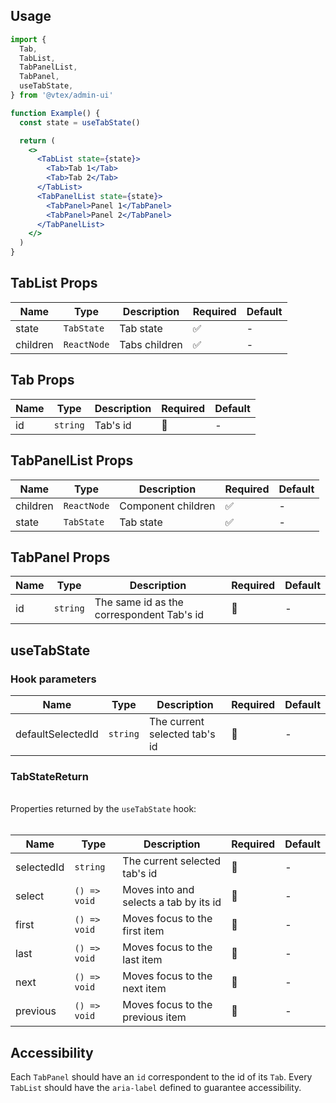 
<Section>

## Usage

```jsx isStatic
import {
  Tab,
  TabList,
  TabPanelList,
  TabPanel,
  useTabState,
} from '@vtex/admin-ui'

function Example() {
  const state = useTabState()

  return (
    <>
      <TabList state={state}>
        <Tab>Tab 1</Tab>
        <Tab>Tab 2</Tab>
      </TabList>
      <TabPanelList state={state}>
        <TabPanel>Panel 1</TabPanel>
        <TabPanel>Panel 2</TabPanel>
      </TabPanelList>
    </>
  )
}
```

</Section>

<Section>

## TabList Props

| Name     | Type        | Description   | Required | Default |
| -------- | ----------- | ------------- | -------- | ------- |
| state    | `TabState`  | Tab state     | ✅       | -       |
| children | `ReactNode` | Tabs children | ✅       | -       |

</Section>

<Section>

## Tab Props

| Name | Type     | Description | Required | Default |
| ---- | -------- | ----------- | -------- | ------- |
| id   | `string` | Tab's id    | 🚫       | -       |

</Section>

<Section>

## TabPanelList Props

| Name     | Type        | Description        | Required | Default |
| -------- | ----------- | ------------------ | -------- | ------- |
| children | `ReactNode` | Component children | ✅       | -       |
| state    | `TabState`  | Tab state          | ✅       | -       |

</Section>

<Section>

## TabPanel Props

| Name | Type     | Description                               | Required | Default |
| ---- | -------- | ----------------------------------------- | -------- | ------- |
| id   | `string` | The same id as the correspondent Tab's id | 🚫       | -       |

</Section>

<Section>

## useTabState

### Hook parameters

| Name              | Type     | Description                   | Required | Default |
| ----------------- | -------- | ----------------------------- | -------- | ------- |
| defaultSelectedId | `string` | The current selected tab's id | 🚫       | -       |

### TabStateReturn

<br />
Properties returned by the <code>useTabState</code> hook:
<br /><br />

| Name       | Type         | Description                            | Required | Default |
| ---------- | ------------ | -------------------------------------- | -------- | ------- |
| selectedId | `string`     | The current selected tab's id          | 🚫       | -       |
| select     | `() => void` | Moves into and selects a tab by its id | 🚫       | -       |
| first      | `() => void` | Moves focus to the first item          | 🚫       | -       |
| last       | `() => void` | Moves focus to the last item           | 🚫       | -       |
| next       | `() => void` | Moves focus to the next item           | 🚫       | -       |
| previous   | `() => void` | Moves focus to the previous item       | 🚫       | -       |

</Section>

<Section direction="row">

## Accessibility

<OrderedList>
  <OrderedListItem>
    Each <code>TabPanel</code> should have an <code>id</code> correspondent to the id of its <code>Tab</code>.
  </OrderedListItem>
  <OrderedListItem>
    Every <code>TabList</code> should have the <code>aria-label</code> defined to guarantee
    accessibility.
  </OrderedListItem>
</OrderedList>

</Section>
